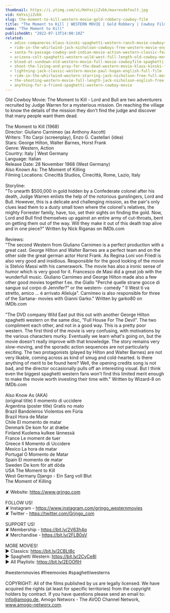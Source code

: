 ```yaml
---
thumbnail: https://i.ytimg.com/vi/KmYxsjiZvbk/maxresdefault.jpg
vid: KmYxsjiZvbk
slug: the-moment-to-kill-western-movie-gold-robbery-cowboy-film
title: "The Moment to Kill | WESTERN MOVIE | Gold Robbery | Cowboy Film"
name: "The Moment to Kill"
publishedAt: "2022-07-13T14:00:10Z"
related:
  - adios-companeros-klaus-kinski-spaghetti-western-ranch-movie-cowboys
  - ride-in-the-whirlwind-jack-nicholson-cowboys-free-western-movie-english
  - santa-fe-passage-cowboy-and-indian-movie-action-western-classic-feature-film-in-full-length
  - arizona-colt-spaghetti-western-wild-west-full-length-old-cowboy-movie
  - blood-at-sundown-old-western-movie-full-movie-cowboyfilm-spaghetti-western-english
  - shoot-the-living-and-pray-for-the-dead-western-movie-klaus-kinski-full-movie
  - lightning-jack-classic-western-movie-paul-hogan-english-full-film
  - ride-in-the-whirlwind-western-starring-jack-nicholson-free-full-movie-english-youtube-movies
  - the-shooting-western-movie-full-length-jack-nicholson-english-free-full-westerns
  - anything-for-a-friend-spaghetti-western-cowboy-movie
---
```


Old Cowboy Movie: The Moment to Kill - Lord and Bull are two adventurers recruited by Judge Warren for a mysterious mission. On reaching the village to know the details of the mission they don't find the judge and discover that many people want them dead.<br />
<br />
The Moment to Kill (1968)<br />
Director: Giuliano Carnimeo (as Anthony Ascott)<br />
Writers: Tito Carpi (screenplay), Enzo G. Castellari (idea) <br />
Stars: George Hilton, Walter Barnes, Horst Frank<br />
Genre: Western, Action<br />
Country: Italy | West Germany<br />
Language: Italian<br />
Release Date: 28 November 1968 (West Germany) <br />
Also Known As: The Moment of Killing <br />
Filming Locations: Cinecittà Studios, Cinecittà, Rome, Lazio, Italy<br />
<br />
Storyline:<br />
"To unearth $500,000 in gold hidden by a Confederate colonel after his death, Judge Warren enlists the help of the notorious gunslingers, Lord and Bull. However, this is a delicate and challenging mission, as the pair's only clues lead them to a dusty small town where the colonel's relatives, the mighty Forrester family, have, too, set their sights on finding the gold. Now, Lord and Bull find themselves up against an entire army of cut-throats, bent on getting them out of the way. Will they make it out of this death trap alive and in one piece?" Written by Nick Riganas on IMDb.com <br />
<br />
Reviews:<br />
"The second Western from Giuliano Carnimeo is a perfect production with a great cast. George Hilton and Walter Barnes are a perfect team and on the other side the great german actor Horst Frank. As Regina Loni von Friedl is also very good and insidious. Responsible for the good looking of the movie is Stelvio Massi with his camerawork. The movie has also a ironic sense of humor which is very good for it. Francesco de Masi did a great job with the wunderfull music. Giuliano Carnimeo and George Hilton made also a few other good movies together f.ex. the Giallo "Perché quelle strane gocce di sangue sul corpo di Jennifer?" or the western- comedy " Il West ti va stretto, amico ... è arrivato Alleluja". Carnimeo is also responsible for three of the Sartana- movies with Gianni Garko." Written by garko80 on IMDb.com <br />
<br />
"The DVD company Wild East put this out with another George Hilton spaghetti western on the same disc, "Full House For The Devil". The two compliment each other, and not in a good way. This is a pretty poor western. The first third of the movie is very confusing, with motivations by the various characters murky. Eventually we learn what's going on, but the movie doesn't really improve with that knowledge. The story remains very slow-moving, and the sporadic action sequences are not particularly exciting. The two protagonists (played by Hilton and Walter Barnes) are not very likable, coming across as kind of smug and cold-hearted. Is there anything of merit to be found here? Well, the opening credits song is not bad, and the director occasionally pulls off an interesting visual. But I think even the biggest spaghetti western fans won't find this limited merit enough to make the movie worth investing their time with." Written by Wizard-8 on IMDb.com <br />
<br />
Also Know As (AKA)<br />
(original title) Il momento di uccidere<br />
Argentina (poster title) Gratis no mato<br />
Brazil Bandoleiros Violentos em Fúria<br />
Brazil Hora de Matar<br />
Chile El momento de matar<br />
Denmark De kom for at dræbe<br />
Finland Kuolema kulkee lännessä<br />
France Le moment de tuer<br />
Greece Il Momento di Uccidere<br />
Mexico La hora de matar<br />
Portugal O Momento de Matar<br />
Spain El momento de matar<br />
Sweden De kom för att döda<br />
USA The Moment to Kill<br />
West Germany Django - Ein Sarg voll Blut<br />
The Moment of Killing<br />
<br />
✘ Website: https://www.grjngo.com<br />
<br />
FOLLOW US!<br />
✘ Instagram - https://www.instagram.com/grjngo_westernmovies<br />
✘ Twitter - https://twitter.com/Grjngo_com<br />
<br />
SUPPORT US!<br />
✘ Membership - https://bit.ly/2V63h4q<br />
✘ Merchandise - https://bit.ly/2FLB0sV<br />
<br />
MORE MOVIES! <br />
► Classics: https://bit.ly/2CBLt8c <br />
► Spaghetti Western: https://bit.ly/2CyCe8I <br />
► All Playlists: https://bit.ly/2EOOfIH <br />
<br />
#westernmovies #freemovies #spaghettiwesterns<br />
<br />
COPYRIGHT: All of the films published by us are legally licensed. We have acquired the rights (at least for specific territories) from the copyright holders by contract. If you have questions please send an email to: info@amogo.de, Amogo Networx - The AVOD Channel Network, www.amogo-networx.com.
